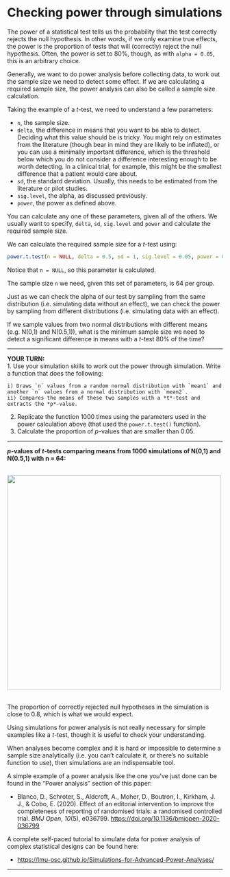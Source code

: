 # Checking power through simulations

The power of a statistical test tells us the probability that the test correctly rejects the null hypothesis. In other words, if we only examine true effects, the power is the proportion of tests that will (correctly) reject the null hypothesis. Often, the power is set to 80%, though, as with `alpha = 0.05`, this is an arbitrary choice. 

Generally, we want to do power analysis before collecting data, to work out the sample size we need to detect some effect. If we are calculating a required sample size, the power analysis can also be called a sample size calculation. 

Taking the example of a *t*-test, we need to understand a few parameters:

* `n`, the sample size.
* `delta`, the difference in means that you want to be able to detect. Deciding what this value should be is tricky. You might rely on estimates from the literature (though bear in mind they are likely to be inflated), or you can use a minimally important difference, which is the threshold below which you do not consider a difference interesting enough to be worth detecting. In a clinical trial, for example, this might be the smallest difference that a patient would care about. 
* `sd`, the standard deviation. Usually, this needs to be estimated from the literature or pilot studies. 
* `sig.level`, the alpha, as discussed previously. 
* `power`, the power as defined above.

You can calculate any one of these parameters, given all of the others. We usually want to specify, `delta`, `sd`, `sig.level` and `power` and calculate the required sample size.

We can calculate the required sample size for a *t*-test using:

```r
power.t.test(n = NULL, delta = 0.5, sd = 1, sig.level = 0.05, power = 0.8)
```

Notice that `n = NULL`, so this parameter is calculated. 

The sample size `n` we need, given this set of parameters, is 64 per group.


Just as we can check the alpha of our test by sampling from the same distribution (i.e. simulating data without an effect), we can check the power by sampling from different distributions (i.e. simulating data with an effect).

If we sample values from two normal distributions with different means (e.g. N(0,1) and N(0.5,1)), what is the minimum sample size we need to detect a significant difference in means with a *t*-test 80% of the time?

***

**YOUR TURN:**  
1. Use your simulation skills to work out the power through simulation. Write a function that does the following: 

    i) Draws `n` values from a random normal distribution with `mean1` and another `n` values from a normal distribution with `mean2`.
    ii) Compares the means of these two samples with a *t*-test and extracts the *p*-value.

2. Replicate the function 1000 times using the parameters used in the power calculation above (that used the `power.t.test()` function).
3. Calculate the proportion of *p*-values that are smaller than 0.05.

***

***p*-values of *t*-tests comparing means from 1000 simulations of N(0,1) and N(0.5,1) with n = 64:**  

<br/>
<img src="../assets/hist-power.png" width="500">  
<br/>

The proportion of correctly rejected null hypotheses in the simulation is close to 0.8, which is what we would expect. 

Using simulations for power analysis is not really necessary for simple examples like a *t*-test, though it is useful to check your understanding. 

When analyses become complex and it is hard or impossible to determine a sample size analytically (i.e. you can't calculate it, or there's no suitable function to use), then simulations are an indispensable tool.

A simple example of a power analysis like the one you've just done can be found in the "Power analysis" section of this paper:

* Blanco, D., Schroter, S., Aldcroft, A., Moher, D., Boutron, I., Kirkham, J. J., & Cobo, E. (2020). Effect of an editorial intervention to improve the completeness of reporting of randomised trials: a randomised controlled trial. *BMJ Open*, *10*(5), e036799. <a href="https://doi.org/10.1136/bmjopen-2020-036799" target="_blank">https://doi.org/10.1136/bmjopen-2020-036799</a>

A complete self-paced tutorial to simulate data for power analysis of complex statistical designs can be found here:

* <a href="https://lmu-osc.github.io/Simulations-for-Advanced-Power-Analyses/" target="_blank">https://lmu-osc.github.io/Simulations-for-Advanced-Power-Analyses/</a> 

***




